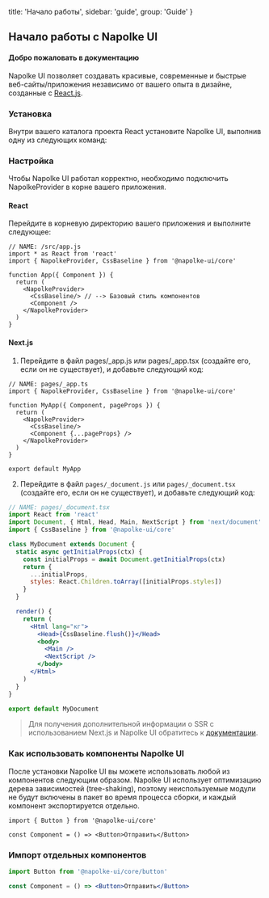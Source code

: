 
  title: 'Начало работы',
  sidebar: 'guide',
  group: 'Guide'
}

## Начало работы c Napolke UI

<Spacer h={2} />

#### Добро пожаловать в документацию

Napolke UI позволяет создавать красивые, современные и быстрые веб-сайты/приложения независимо от вашего опыта в дизайне, созданные с <a href="https://reactjs.org/" rel="noreferrer" target="_blank">React.js</a>.

<Spacer h={2} />

### Установка

Внутри вашего каталога проекта React установите Napolke UI, выполнив одну из следующих команд:

<Spacer h={3} />

<Tabs initialValue="yarn" hideDivider hideBorder align="flex-start" mt="-46px">
  <Tabs.Item label="Yarn" value="yarn">
    <Snippet type="lite" text="yarn add @napolke-ui/core" />
  </Tabs.Item>
  <Tabs.Item label="Npm" value="npm">
    <Snippet type="lite" text="npm i @napolke-ui/core" />
  </Tabs.Item>
</Tabs>

<Spacer h={3} />

### Настройка

Чтобы Napolke UI работал корректно, необходимо подключить NapolkeProvider в корне вашего приложения.

<Spacer h={1} />

#### React

Перейдите в корневую директорию вашего приложения и выполните следующее:

```tsx
// NAME: /src/app.js
import * as React from 'react'
import { NapolkeProvider, CssBaseline } from '@napolke-ui/core'

function App({ Component }) {
  return (
    <NapolkeProvider>
      <CssBaseline/> // --> Базовый стиль компонентов
      <Component />
    </NapolkeProvider>
  )
}
```

<Spacer h={2} />

<Spacer h={2} />

#### Next.js

1. Перейдите в файл pages/_app.js или pages/_app.tsx (создайте его, если он не существует), и добавьте следующий код:

```tsx
// NAME: pages/_app.ts
import { NapolkeProvider, CssBaseline } from '@napolke-ui/core'

function MyApp({ Component, pageProps }) {
  return (
    <NapolkeProvider>
      <CssBaseline/>
      <Component {...pageProps} />
    </NapolkeProvider>
  )
}

export default MyApp
```

2. Перейдите в файл  `pages/_document.js` или `pages/_document.tsx` (создайте его, если он не существует), и добавьте следующий код:

```jsx
// NAME: pages/_document.tsx
import React from 'react'
import Document, { Html, Head, Main, NextScript } from 'next/document'
import { CssBaseline } from '@napolke-ui/core'

class MyDocument extends Document {
  static async getInitialProps(ctx) {
    const initialProps = await Document.getInitialProps(ctx)
    return {
      ...initialProps,
      styles: React.Children.toArray([initialProps.styles])
    }
  }

  render() {
    return (
      <Html lang="кг">
        <Head>{CssBaseline.flush()}</Head>
        <body>
          <Main />
          <NextScript />
        </body>
      </Html>
    )
  }
}

export default MyDocument
```

>Для получения дополнительной информации о SSR с использованием Next.js и Napolke UI обратитесь к [документации]().



<Spacer h={2} />

### Как использовать компоненты Napolke UI

После установки Napolke UI вы можете использовать любой из компонентов следующим образом.
Napolke UI использует оптимизацию дерева зависимостей (tree-shaking), поэтому неиспользуемые модули не будут включены в пакет во время процесса сборки, и
каждый компонент экспортируется отдельно.

```tsx
import { Button } from '@napolke-ui/core'

const Component = () => <Button>Отправить</Button>
```

<Spacer h={2} />

### Импорт отдельных компонентов

```jsx
import Button from '@napolke-ui/core/button'

const Component = () => <Button>Отправить</Button>
```

[//]: # (<Attributes edit="/pages/docs/components/avatar.mdx">)

[//]: # (	<Attributes.Title>NapolkeProvider.Props</Attributes.Title>)

[//]: # ()
[//]: # (	| Attribute           | Type            | Accepted values              | Description                                                      | Default |)

[//]: # (	| ------------------- | --------------- | ---------------------------- | ---------------------------------------------------------------- | ------- |)

[//]: # (	| **theme**           | `NapolkeUIThemes` | [ThemeObject]&#40;#theme-object&#41; | Optional custom theme, by default Napolke UI applies `light` theme | -       |)

[//]: # (	| **disableBaseline** | `boolean`       | `true/false`                 | Napolke UI automatically includes `<CssBaseline/>`                 | `false` |)

[//]: # ()
[//]: # (</Attributes>)

[//]: # ()
[//]: # (<Spacer h={3} />)

